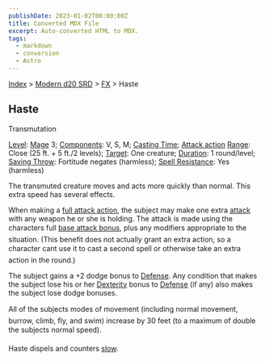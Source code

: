 ```yaml
---
publishDate: 2023-01-02T00:00:00Z
title: Converted MDX File
excerpt: Auto-converted HTML to MDX.
tags:
  - markdown
  - conversion
  - Astro
---
```






[Index](-index) > [Modern d20 SRD](modern-d20-srd-index) > [FX](modern-d20-srd-fx-index) > Haste




## Haste


Transmutation


[Level](modern-d20-srd-fx-level): [Mage](modern-d20-srd-classes-advanced-mage) 3; [Components](modern-d20-srd-fx-components): V, S, M; [Casting Time](modern-d20-srd-fx-casting-time); [Attack action](modern-d20-srd-combat-attack-actions) [Range](modern-d20-srd-fx-range): Close (25 ft. + 5 ft./2 levels); [Target](modern-d20-srd-fx-target): One creature; [Duration](modern-d20-srd-fx-duration):  1 round/level; [Saving Throw](modern-d20-srd-basics-saving-throws): Fortitude negates (harmless); [Spell Resistance](modern-d20-srd-special-abilities-spell-resistance): Yes (harmless)



The transmuted creature moves and acts more quickly than normal. This extra speed has several effects.



When making a [full attack
action](modern-d20-srd-combat-full-round-actions), the subject may make one extra [attack](modern-d20-srd-combat-attack-roll) with any weapon he or she is holding. The attack is made using the characters full [base
attack bonus](modern-d20-srd-combat-attack-roll), plus any modifiers appropriate to the situation. (This benefit does not actually grant an extra action, so a character cant use it to cast a second spell or otherwise take an extra action in the round.)




The subject gains a +2 dodge bonus to [Defense](modern-d20-srd-combat-defense). Any condition that makes the subject lose his or her [Dexterity](modern-d20-srd-basics-ability-scores) bonus to [Defense](modern-d20-srd-combat-defense) (if any) also makes the subject lose dodge bonuses.




All of the subjects modes of movement (including normal movement, burrow, climb, fly, and swim) increase by 30 feet (to a maximum of double the subjects normal speed).


Haste dispels and counters [slow](modern-d20-srd-fx-slow).




